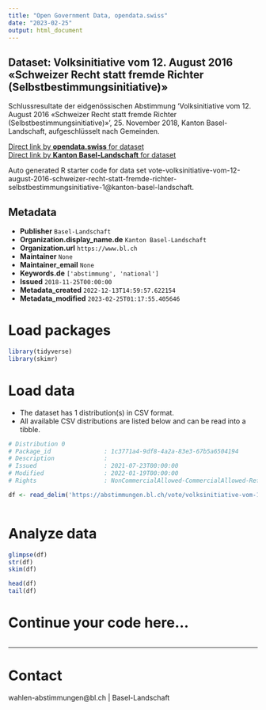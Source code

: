```yaml
---
title: "Open Government Data, opendata.swiss"
date: "2023-02-25"
output: html_document
---
```


## Dataset: Volksinitiative vom 12. August 2016 «Schweizer Recht statt fremde Richter (Selbstbestimmungsinitiative)»

Schlussresultate der eidgenössischen Abstimmung 'Volksinitiative vom 12. August 2016 «Schweizer Recht statt fremde Richter (Selbstbestimmungsinitiative)»', 25. November 2018, Kanton Basel-Landschaft, aufgeschlüsselt nach Gemeinden.

[Direct link by **opendata.swiss** for dataset](https://opendata.swiss/de/dataset/volksinitiative-vom-12-august-2016-schweizer-recht-statt-fremde-richter-selbstbestimmungsinitia)<br>
[Direct link by **Kanton Basel-Landschaft** for dataset](https://abstimmungen.bl.ch/vote/volksinitiative-vom-12-august-2016-schweizer-recht-statt-fremde-richter-selbstbestimmungsinitiative-1/data)

Auto generated R starter code for data set vote-volksinitiative-vom-12-august-2016-schweizer-recht-statt-fremde-richter-selbstbestimmungsinitiative-1@kanton-basel-landschaft.

## Metadata

- **Publisher** `Basel-Landschaft`
- **Organization.display_name.de** `Kanton Basel-Landschaft`
- **Organization.url** `https://www.bl.ch`
- **Maintainer** `None`
- **Maintainer_email** `None`
- **Keywords.de** `['abstimmung', 'national']`
- **Issued** `2018-11-25T00:00:00`
- **Metadata_created** `2022-12-13T14:59:57.622154`
- **Metadata_modified** `2023-02-25T01:17:55.405646`


# Load packages

```r

library(tidyverse)
library(skimr)

```

# Load data

-   The dataset has 1 distribution(s) in CSV format.
-   All available CSV distributions are listed below and can be read into a tibble.

```r

# Distribution 0
# Package_id               : 1c3771a4-9df8-4a2a-83e3-67b5a6504194
# Description              : 
# Issued                   : 2021-07-23T00:00:00
# Modified                 : 2022-01-19T00:00:00
# Rights                   : NonCommercialAllowed-CommercialAllowed-ReferenceRequired

df <- read_delim('https://abstimmungen.bl.ch/vote/volksinitiative-vom-12-august-2016-schweizer-recht-statt-fremde-richter-selbstbestimmungsinitiative-1/data-csv')



```

# Analyze data

```r

glimpse(df)
str(df)
skim(df)

head(df)
tail(df)

```

# Continue your code here...

```r

```

------------------------------------------------------------------------

# Contact

wahlen-abstimmungen@bl.ch | Basel-Landschaft
